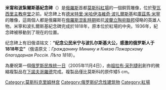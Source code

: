 {{expand|time=2016-01-04T09:32:15+00:00}}
{{unreferenced|time=2016-01-04T09:32:15+00:00}}
{{Infobox monument
|monument_name = 米寧和波扎爾斯基紀念碑
|native_name   = Па́мятник Ми́нину и Пожа́рскому 
|image         = Moscow 05-2017 img07 Monument to Minin and Pozharsky.jpg
|caption       = 莫斯科的米寧和波扎爾斯基紀念碑
|location      = [[俄羅斯|俄羅斯]][[莫斯科|莫斯科]][[紅場|紅場]]
|designer      = {{link-en|伊萬·馬爾托斯|Ivan Martos}}
|type          =
|material      = 青铜
|length        =
|width         =
|height        =
|begin         = 1816
|complete      = 1818
|open          = 
|dedicated_to  =
|map_image     = 
|map_caption   = 
|map_width     = 
|coordinates   = 
|lat           = 55.752778|N
|long          = 37.6225|E
|extra         =
}}
'''米甯和波紮爾斯基紀念碑'''（{{lang-ru|Па́мятник Ми́нину и Пожа́рскому}}）是[[俄羅斯|俄羅斯]]首都[[莫斯科|莫斯科]][[紅場|紅場]]的一個銅質雕像，位於[[聖瓦西里主教座堂|聖瓦西里主教座堂]]之前。紀念碑上有[[德米特里·米哈伊洛維奇·波扎爾斯基|德米特里·米哈伊洛維奇·波扎爾斯基]]和[[庫茲馬·米寧|庫茲馬·米寧]]的雕像，這兩個人都是俄羅斯在[[俄羅斯混亂時期|俄羅斯混亂時期]]抵抗[[波蘭立陶宛聯邦|波蘭立陶宛聯邦]]侵略的英雄人物。米寧和波扎爾斯基紀念碑完成於1818年，原本位於紅場的中央。1936年，紀念碑被移動到了現在的位置。

纪念碑上有旧俄语铭文：'''“纪念公民米宁与波扎尔斯基大公，感激的俄罗斯人于1818年立”'''（俄语原文：''Гражданину Минину и Князю Пожарскому благодарная Россія. Лѣта 1818''）。

為慶祝第一個[[俄罗斯民族统一日|俄罗斯民族统一日]]（2005年11月4日），由[[祖拉布·采列捷利|祖拉布·采列捷利]]創作的微縮複製品在[[下諾夫哥羅德|下諾夫哥羅德]]完成。複製品僅比莫斯科的原件矮5 cm。
{{Commonscat|Monument to Minin and Pozharsky|米寧和波扎爾斯基紀念碑}}

{{克里姆林宫}}
{{Authority control}}
[[Category:莫斯科克里姆林宫|Category:莫斯科克里姆林宫]]
[[Category:俄罗斯纪念性建筑物|Category:俄罗斯纪念性建筑物]]
[[Category:紅場|Category:紅場]]